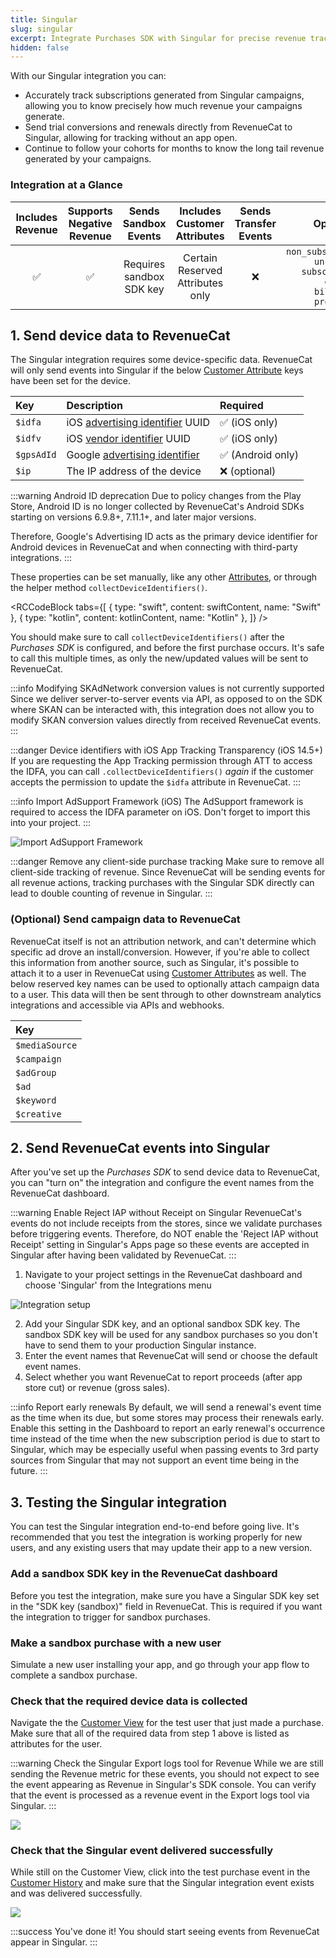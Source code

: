 ```yaml
---
title: Singular
slug: singular
excerpt: Integrate Purchases SDK with Singular for precise revenue tracking
hidden: false
---
```


With our Singular integration you can:

- Accurately track subscriptions generated from Singular campaigns, allowing you to know precisely how much revenue your campaigns generate.
- Send trial conversions and renewals directly from RevenueCat to Singular, allowing for tracking without an app open.
- Continue to follow your cohorts for months to know the long tail revenue generated by your campaigns.

### Integration at a Glance

| Includes Revenue | Supports Negative Revenue |   Sends Sandbox Events   |   Includes Customer Attributes   | Sends Transfer Events |                                                                 Optional Event Types                                                                  |
| :--------------: | :-----------------------: | :----------------------: | :------------------------------: | :-------------------: | :---------------------------------------------------------------------------------------------------------------------------------------------------: |
|        ✅        |            ✅             | Requires sandbox SDK key | Certain Reserved Attributes only |          ❌           | `non_subscription_purchase_event` `uncancellation_event` `subscription_paused_event` `expiration_event` `billing_issues_event` `product_change_event` |

## 1. Send device data to RevenueCat

The Singular integration requires some device-specific data. RevenueCat will only send events into Singular if the below [Customer Attribute](/customers/customer-attributes) keys have been set for the device.

| Key        | Description                                                                                                                                     | Required          |
| :--------- | :---------------------------------------------------------------------------------------------------------------------------------------------- | :---------------- |
| `$idfa`    | iOS [advertising identifier](https://developer.apple.com/documentation/adsupport/asidentifiermanager/1614151-advertisingidentifier) UUID        | ✅ (iOS only)     |
| `$idfv`    | iOS [vendor identifier](https://developer.apple.com/documentation/uikit/uidevice/1620059-identifierforvendor) UUID                              | ✅ (iOS only)     |
| `$gpsAdId` | Google [advertising identifier](https://developers.google.com/android/reference/com/google/android/gms/ads/identifier/AdvertisingIdClient.Info) | ✅ (Android only) |
| `$ip`      | The IP address of the device                                                                                                                    | ❌ (optional)     |

:::warning Android ID deprecation
Due to policy changes from the Play Store, Android ID is no longer collected by RevenueCat's Android SDKs starting on versions 6.9.8+, 7.11.1+, and later major versions.

Therefore, Google's Advertising ID acts as the primary device identifier for Android devices in RevenueCat and when connecting with third-party integrations.
:::

These properties can be set manually, like any other [Attributes](/customers/customer-attributes), or through the helper method `collectDeviceIdentifiers()`.


<RCCodeBlock
  tabs={[
    { type: "swift", content: swiftContent, name: "Swift" },
    { type: "kotlin", content: kotlinContent, name: "Kotlin" },
  ]}
/>

You should make sure to call `collectDeviceIdentifiers()` after the _Purchases SDK_ is configured, and before the first purchase occurs. It's safe to call this multiple times, as only the new/updated values will be sent to RevenueCat.

:::info Modifying SKAdNetwork conversion values is not currently supported
Since we deliver server-to-server events via API, as opposed to on the SDK where SKAN can be interacted with, this integration does not allow you to modify SKAN conversion values directly from received RevenueCat events.
:::

:::danger Device identifiers with iOS App Tracking Transparency (iOS 14.5+)
If you are requesting the App Tracking permission through ATT to access the IDFA, you can call `.collectDeviceIdentifiers()` _again_ if the customer accepts the permission to update the `$idfa` attribute in RevenueCat.
:::

:::info Import AdSupport Framework (iOS)
The AdSupport framework is required to access the IDFA parameter on iOS. Don't forget to import this into your project.
:::

![Import AdSupport Framework](/docs_images/integrations/attribution/import-adsupport-framework.png)

:::danger Remove any client-side purchase tracking
Make sure to remove all client-side tracking of revenue. Since RevenueCat will be sending events for all revenue actions, tracking purchases with the Singular SDK directly can lead to double counting of revenue in Singular.
:::

### (Optional) Send campaign data to RevenueCat

RevenueCat itself is not an attribution network, and can't determine which specific ad drove an install/conversion. However, if you're able to collect this information from another source, such as Singular, it's possible to attach it to a user in RevenueCat using [Customer Attributes](/customers/customer-attributes) as well.
The below reserved key names can be used to optionally attach campaign data to a user. This data will then be sent through to other downstream analytics integrations and accessible via APIs and webhooks.

| Key            |
| :------------- |
| `$mediaSource` |
| `$campaign`    |
| `$adGroup`     |
| `$ad`          |
| `$keyword`     |
| `$creative`    |

## 2. Send RevenueCat events into Singular

After you've set up the _Purchases SDK_ to send device data to RevenueCat, you can "turn on" the integration and configure the event names from the RevenueCat dashboard.

:::warning Enable Reject IAP without Receipt on Singular
RevenueCat's events do not include receipts from the stores, since we validate purchases before triggering events. Therefore, do NOT enable the 'Reject IAP without Receipt' setting in Singular's Apps page so these events are accepted in Singular after having been validated by RevenueCat.
:::

1. Navigate to your project settings in the RevenueCat dashboard and choose 'Singular' from the Integrations menu

![Integration setup](/docs_images/integrations/setup-integrations.png)

2. Add your Singular SDK key, and an optional sandbox SDK key. The sandbox SDK key will be used for any sandbox purchases so you don't have to send them to your production Singular instance.
3. Enter the event names that RevenueCat will send or choose the default event names.
4. Select whether you want RevenueCat to report proceeds (after app store cut) or revenue (gross sales).

:::info Report early renewals
By default, we will send a renewal's event time as the time when its due, but some stores may process their renewals early. Enable this setting in the Dashboard to report an early renewal's occurrence time instead of the time when the new subscription period is due to start to Singular, which may be especially useful when passing events to 3rd party sources from Singular that may not support an event time being in the future.
:::

## 3. Testing the Singular integration

You can test the Singular integration end-to-end before going live. It's recommended that you test the integration is working properly for new users, and any existing users that may update their app to a new version.

### Add a sandbox SDK key in the RevenueCat dashboard

Before you test the integration, make sure you have a Singular SDK key set in the "SDK key (sandbox)" field in RevenueCat. This is required if you want the integration to trigger for sandbox purchases.

### Make a sandbox purchase with a new user

Simulate a new user installing your app, and go through your app flow to complete a sandbox purchase.

### Check that the required device data is collected

Navigate the the [Customer View](/dashboard-and-metrics/customer-profile#customer-details) for the test user that just made a purchase. Make sure that all of the required data from step 1 above is listed as attributes for the user.

:::warning Check the Singular Export logs tool for Revenue
While we are still sending the Revenue metric for these events, you should not expect to see the event appearing as Revenue in Singular's SDK console. You can verify that the event is processed as a revenue event in the Export logs tool via Singular.
:::

![](/docs_images/integrations/attribution/singular/required-attributes.png)

### Check that the Singular event delivered successfully

While still on the Customer View, click into the test purchase event in the [Customer History](/dashboard-and-metrics/customer-profile) and make sure that the Singular integration event exists and was delivered successfully.

![](/docs_images/integrations/attribution/singular/successful-event.png)

:::success You've done it!
You should start seeing events from RevenueCat appear in Singular.
:::
